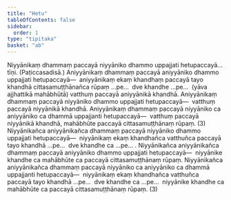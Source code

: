 ```yaml
---
title: "Hetu"
tableOfContents: false
sidebar:
  order: 1
type: "tipitaka"
basket: "ab"
---
```



<DynamicBreadcrumb />

<Division number="306">

<Paragraph number="4726">
Niyyānikaṃ dhammaṃ paccayā niyyāniko dhammo uppajjati hetupaccayā…  tīṇi. (Paṭiccasadisā.)
</Paragraph>

<Paragraph number="4727">
Aniyyānikaṃ dhammaṃ paccayā aniyyāniko dhammo uppajjati hetupaccayā—  aniyyānikaṃ ekaṃ khandhaṃ paccayā tayo khandhā cittasamuṭṭhānañca rūpaṃ …pe…  dve khandhe …pe…  (yāva ajjhattikā mahābhūtā) vatthuṃ paccayā aniyyānikā khandhā. Aniyyānikaṃ dhammaṃ paccayā niyyāniko dhammo uppajjati hetupaccayā—  vatthuṃ paccayā niyyānikā khandhā. Aniyyānikaṃ dhammaṃ paccayā niyyāniko ca aniyyāniko ca dhammā uppajjanti hetupaccayā—  vatthuṃ paccayā niyyānikā khandhā, mahābhūte paccayā cittasamuṭṭhānaṃ rūpaṃ. (3)
</Paragraph>

</Division>
<Division number="307">

<Paragraph number="4728">
Niyyānikañca aniyyānikañca dhammaṃ paccayā niyyāniko dhammo uppajjati hetupaccayā—  niyyānikaṃ ekaṃ khandhañca vatthuñca paccayā tayo khandhā …pe…  dve khandhe ca …pe… . Niyyānikañca aniyyānikañca dhammaṃ paccayā aniyyāniko dhammo uppajjati hetupaccayā—  niyyānike khandhe ca mahābhūte ca paccayā cittasamuṭṭhānaṃ rūpaṃ. Niyyānikañca aniyyānikañca dhammaṃ paccayā niyyāniko ca aniyyāniko ca dhammā uppajjanti hetupaccayā—  niyyānikaṃ ekaṃ khandhañca vatthuñca paccayā tayo khandhā …pe…  dve khandhe ca …pe…  niyyānike khandhe ca mahābhūte ca paccayā cittasamuṭṭhānaṃ rūpaṃ. (3)
</Paragraph>
</Division>